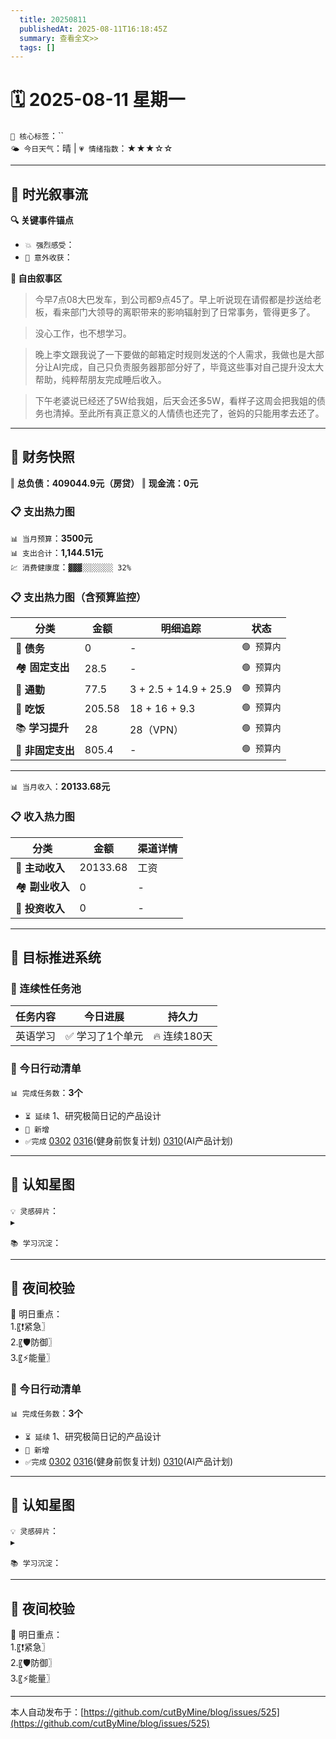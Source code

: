 ```yaml
---
  title: 20250811
  publishedAt: 2025-08-11T16:18:45Z
  summary: 查看全文>>
  tags: []
---
```


# 🗓️ 2025-08-11 星期一  
`🔑 核心标签`：``  
`🌤️ 今日天气`：晴 | `💗 情绪指数`：★★★☆☆   

---


## 🌊 **时光叙事流**
**🔍 关键事件锚点**  
- `💥 强烈感受`：             
- `🎉 意外收获`：           

**📖 自由叙事区**  
> 今早7点08大巴发车，到公司都9点45了。早上听说现在请假都是抄送给老板，看来部门大领导的离职带来的影响辐射到了日常事务，管得更多了。

> 没心工作，也不想学习。

> 晚上李文跟我说了一下要做的邮箱定时规则发送的个人需求，我做也是大部分让AI完成，自己只负责服务器那部分好了，毕竟这些事对自己提升没太大帮助，纯粹帮朋友完成睡后收入。

> 下午老婆说已经还了5W给我姐，后天会还多5W，看样子这周会把我姐的债务也清掉。至此所有真正意义的人情债也还完了，爸妈的只能用孝去还了。

---

## 💸 **财务快照**
‖ **总负债：409044.9元（房贷）**
‖ **现金流：0元**

### 📋 支出热力图

`📊 当月预算`：**3500元**  
`📊 支出合计`：**1,144.51元**  
`💹 消费健康度`：`▓▓▓░░░░░░░ 32%`  
### 📋 支出热力图（含预算监控）
| 分类         | 金额    | 明细追踪                  | 状态           |
|--------------|---------|---------------------------|----------------|
| 🏦 **债务**    | 0   | -    | `🟢 预算内`   |
| 🏘️ **固定支出** | 28.5     |  -  | `🟢 预算内`     |
| 🚌 **通勤**     | 77.5   | 3 + 2.5 + 14.9 + 25.9  | `🟢 预算内`     |
| 🍜 **吃饭**     | 205.58  | 18 + 16 + 9.3  | `🟢 预算内`   |
| 📚 **学习提升** | 28      | 28（VPN）     | `🟢 预算内`     |
| 🎲 **非固定支出** | 805.4   |  -  | `🟢 预算内`  |
---

`📊 当月收入`：**20133.68元**  

### 📋 收入热力图
| 分类         | 金额    | 渠道详情             |
|--------------|---------|-------------------------|
| 🏦 **主动收入**  | 20133.68                | 工资        |
| 🏘️ **副业收入**  | 0                | -        |
| 🚌 **投资收入**  | 0                | -        |



---

## 🎯 **目标推进系统**

### 🔄 连续性任务池
| 任务内容                | 今日进展          | 持久力     |
|-------------------------|-------------------|------------|
| 英语学习         | ✅ 学习了1个单元 | 🔥 连续180天  |




### 📌 今日行动清单

`📊 完成任务数`：**3个**  
- `⏳ 延续` 1、研究极简日记的产品设计             
- `🚩 新增`   
- `✅完成` [0302](note://WEB9685e40ae7a6464db1196641a1ffd0ee)   [0316](note://WEBc1fcc89ec3e741538b703e8017b38c9f)(健身前恢复计划)  [0310](note://WEBfc89f9187c014fbe9fab88e2d09b4bde)(AI产品计划)


---

## 🌌 **认知星图**
`💡 灵感碎片`：  
▸ 


`📚 学习沉淀`：  
>    

---

## 🌃 夜间校验

🚀 明日重点：  
1.〖❗紧急〗  
2.〖🛡️防御〗  
3.〖⚡能量〗



### 📌 今日行动清单

`📊 完成任务数`：**3个**  
- `⏳ 延续` 1、研究极简日记的产品设计             
- `🚩 新增`   
- `✅完成` [0302](note://WEB9685e40ae7a6464db1196641a1ffd0ee)   [0316](note://WEBc1fcc89ec3e741538b703e8017b38c9f)(健身前恢复计划)  [0310](note://WEBfc89f9187c014fbe9fab88e2d09b4bde)(AI产品计划)


---

## 🌌 **认知星图**
`💡 灵感碎片`：  
▸ 


`📚 学习沉淀`：  
>    

---

## 🌃 夜间校验

🚀 明日重点：  
1.〖❗紧急〗  
2.〖🛡️防御〗  
3.〖⚡能量〗

---
本人自动发布于：[https://github.com/cutByMine/blog/issues/525](https://github.com/cutByMine/blog/issues/525)
